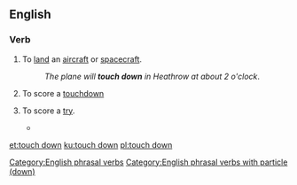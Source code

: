 {{also|touchdown}}
==English==

===Verb===
{{en-verb|touches down|touching down|touched down}}

# {{lb|en|aviation}} To [[land]] an [[aircraft]] or [[spacecraft]].
#: ''The plane will '''touch down''' in Heathrow at about 2 o'clock''.
# {{lb|en|American football}} To score a [[touchdown]]
# {{lb|en|rugby}} To score a [[try]].
#* {{quote-journal
|date=September 18, 2011
|author=Ben Dirs
|title=Rugby World Cup 2011: England 41-10 Georgia
|work=BBC Sport
|url=http://news.bbc.co.uk/sport2/hi/rugby_union/14959055.stm
|page=
|passage=Centre Shontayne Hape scored two tries for England before the break, while Georgia number eight Dimitri Basilaia '''touched down''' to make it 17-10 at half-time.}}

[[Category:English phrasal verbs]]
[[Category:English phrasal verbs with particle (down)]]

[[et:touch down]]
[[ku:touch down]]
[[pl:touch down]]